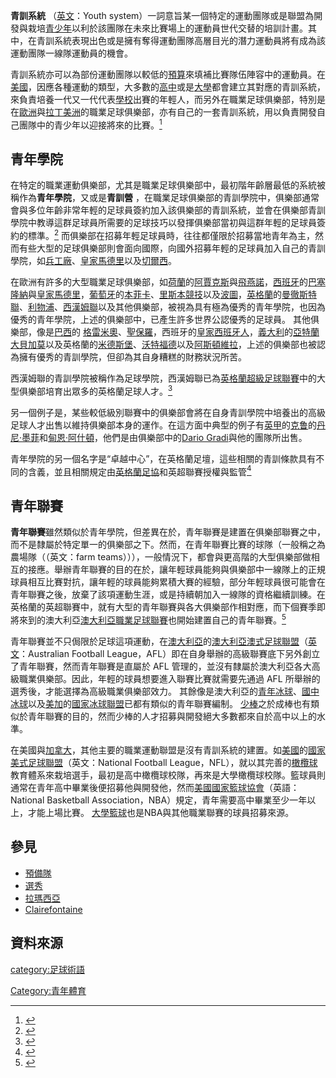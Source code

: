 '''青訓系統''' （[[英文|英文]]：Youth system）一詞意旨某一個特定的運動團隊或是聯盟為開發與栽培[[青少年|青少年]]以利於該團隊在未來比賽場上的運動員世代交替的培訓計畫。其中，在青訓系統表現出色或是擁有奪得運動團隊高層目光的潛力運動員將有成為該運動團隊一線隊運動員的機會。

青訓系統亦可以為部份運動團隊以較低的[[預算|預算]]來填補比賽隊伍陣容中的運動員。在[[美國|美國]]，因應各種運動的類型，大多數的[[高中|高中]]或是[[大學|大學]]都會建立其對應的青訓系統，來負責培養一代又一代代表[[學校|學校]]出賽的年輕人，而另外在職業足球俱樂部，特別是在[[歐洲|歐洲]]與[[拉丁美洲|拉丁美洲]]的職業足球俱樂部，亦有自己的一套青訓系統，用以負責開發自己團隊中的青少年以迎接將來的比賽。<ref>{{cite news | url=http://news.bbc.co.uk/sport1/hi/football/get_involved/4207962.stm | work=BBC 新聞 | title=Life at a football academy | date=2005-09-30 | accessdate=2015-04-20 | archive-date=2017-07-30 | archive-url=https://web.archive.org/web/20170730025834/http://news.bbc.co.uk/sport1/hi/football/get_involved/4207962.stm | dead-url=no }}</ref>

== 青年學院 ==
在特定的職業運動俱樂部，尤其是職業足球俱樂部中，最初階年齡層最低的系統被稱作為'''青年學院'''，又或是'''青訓營''' ，在職業足球俱樂部的青訓學院中，俱樂部通常會與多位年齡非常年輕的足球員簽約加入該俱樂部的青訓系統，並會在俱樂部青訓學院中教導這群足球員所需要的足球技巧以發揮俱樂部當初與這群年輕的足球員簽約的標準。<ref>{{cite news| url=http://news.bbc.co.uk/sportacademy/hi/sa/football/features/newsid_3619000/3619144.stm | work=BBC 新聞 | title=Does United's future still lie in youth? | date=2004-09-02}}</ref> 而俱樂部在招募年輕足球員時，往往都僅限於招募當地青年為主，然而有些大型的足球俱樂部則會面向國際，向國外招募年輕的足球員加入自己的青訓學院，如[[阿森纳足球俱乐部|兵工廠]]、[[皇家马德里足球俱乐部|皇家馬德里]]以及[[切尔西足球俱乐部|切爾西]]。

在歐洲有許多的大型職業足球俱樂部，如[[荷蘭|荷蘭]]的[[阿贾克斯足球俱乐部|阿賈克斯]]與[[飛燕諾|飛燕諾]]，[[西班牙|西班牙]]的[[巴塞罗那足球俱乐部|巴塞隆納]]與[[皇家马德里足球俱乐部|皇家馬德里]]，[[葡萄牙|葡萄牙]]的[[里斯本與本菲卡體育俱樂部|本菲卡]]、[[里斯本竞技|里斯本競技]]以及[[波尔图足球俱乐部|波圖]]，[[英格蘭|英格蘭]]的[[曼徹斯特聯足球會|曼徹斯特聯]]、[[利物浦足球俱乐部|利物浦]]、[[西汉姆联足球俱乐部|西漢姆聯]]以及其他俱樂部，被視為具有極為優秀的青年學院，也因為優秀的青年學院，上述的俱樂部中，已產生許多世界公認優秀的足球員。 其他俱樂部，像是[[巴西|巴西]]的  [[甘美奧阿雷格里港足球會|格雷米奧]]、[[聖保羅足球會|聖保羅]]，西班牙的[[皇家西班牙人體育俱樂部|皇家西班牙人]]，[[義大利|義大利]]的[[亞特蘭大足球俱樂部|亞特蘭大貝加莫]]以及英格蘭的[[米德尔斯堡足球俱乐部|米德斯堡]]、[[沃特福德足球俱乐部|沃特福德]]以及[[阿士東維拉足球會|阿斯頓維拉]]，上述的俱樂部也被認為擁有優秀的青訓學院，但卻為其自身糟糕的財務狀況所苦。

西漢姆聯的青訓學院被稱作為足球學院，西漢姆聯已為[[英格蘭超級足球聯賽|英格蘭超級足球聯賽]]中的大型俱樂部培育出眾多的英格蘭足球人才。<ref>{{cite news | url=http://www.telegraph.co.uk/sport/main.jhtml?xml=/sport/2004/06/14/sfnrp14.xml | work=每日電訊報 | location=英國-倫敦 | title=West Ham in the nation's debt for grooming England talent | first=Robert | last=Philip | date=2004-06-14 | accessdate=2020-09-21 | archive-date=2019-12-09 | archive-url=https://web.archive.org/web/20191209210246/http://www.telegraph.co.uk/sport/main.jhtml?xml=%2Fsport%2F2004%2F06%2F14%2Fsfnrp14.xml | dead-url=no }}</ref>

另一個例子是，某些較低級別聯賽中的俱樂部會將在自身青訓學院中培養出的高級足球人才出售以維持俱樂部本身的運作。在這方面中典型的例子有[[英格蘭足球甲級聯賽|英甲]]的[[克鲁足球俱乐部|克鲁]]的[[丹尼·梅菲|丹尼·墨菲]]和[[甸恩·艾殊頓|甸恩·阿什頓]]，他們是由俱樂部中的[[Dario_Gradi|Dario Gradi]]與他的團隊所出售。

青年學院的另一個名字是“卓越中心”，在英格蘭足壇，這些相關的青訓條款具有不同的含義，並且相關規定由[[英格蘭足球總會|英格蘭足協]]和英超聯賽授權與監管<ref>{{cite web|url=http://www.thefa.com/TheFA/RulesAndRegulations/Regulations/Postings/2003/11/Regs_ProgforExcellence.htm|title=Programme for Excellence|date=2003-11-06|publisher=The FA|accessdate=2008-06-20}}</ref>

== 青年聯賽 ==
'''青年聯賽'''雖然類似於青年學院，但差異在於，青年聯賽是建置在俱樂部聯賽之中，而不是隸屬於特定單一的俱樂部之下。然而，在青年聯賽比賽的球隊（一般稱之為農場隊（（英文：farm teams））），一般情況下，都會與更高階的大型俱樂部做相互的接應。舉辦青年聯賽的目的在於，讓年輕球員能夠與俱樂部中一線隊上的正規球員相互比賽對抗，讓年輕的球員能夠累積大賽的經驗，部分年輕球員很可能會在青年聯賽之後，放棄了該項運動生涯，或是持續朝加入一線隊的資格繼續訓練。在英格蘭的英超聯賽中，就有大型的青年聯賽與各大俱樂部作相對應，而下個賽季即將來到的澳大利亞[[澳大利亞職業足球聯賽|澳大利亞職業足球聯賽]]也開始建置自己的青年聯賽。<ref>{{cite news| url=http://www.news.com.au/dailytelegraph/story/0,22049,22668500-5001023,00.html | work=每日電訊報 | title=Football Federation looks at national youth league | first=David | last=Davutovic | date=2007-10-30}}</ref>

青年聯賽並不只侷限於足球這項運動，在[[澳大利亞|澳大利亞]]的[[澳大利亞澳式足球聯盟|澳大利亞澳式足球聯盟]]（[[英文|英文]]：Australian Football League，AFL）即在自身舉辦的高級聯賽底下另外創立了青年聯賽，然而青年聯賽是直屬於 AFL 管理的，並沒有隸屬於澳大利亞各大高級職業俱樂部。因此，年輕的球員想要進入聯賽比賽就需要先通過 AFL 所舉辦的選秀後，才能選擇為高級職業俱樂部效力。 其餘像是澳大利亞的[[青年冰球|青年冰球]]、[[國中冰球|國中冰球]]以及[[美國|美]][[加拿大|加]]的[[國家冰球聯盟|國家冰球聯盟]]已都有類似的青年聯賽編制。 [[少年棒球聯盟|少棒]]之於成棒也有類似於青年聯賽的目的，然而少棒的人才招募與開發絕大多數都來自於高中以上的水準。

在美國與[[加拿大|加拿大]]，其他主要的職業運動聯盟是沒有青訓系統的建置。如[[美國|美國]]的[[國家美式足球聯盟|國家美式足球聯盟]]（英文：National Football League，NFL），就以其完善的[[橄欖球|橄欖球]]教育體系來栽培選手，最初是高中橄欖球校隊，再來是大學橄欖球校隊。籃球員則通常在青年高中畢業後便招募他與開發他，然而[[NBA|美國國家籃球協會]]（英語：National Basketball Association，NBA）規定，青年需要高中畢業至少一年以上，才能上場比賽。 [[大學籃球|大學籃球]]也是NBA與其他職業聯賽的球員招募來源。

== 參見 ==
*[[預備隊|預備隊]]
*[[选秀|選秀]]
*[[拉瑪西亞|拉瑪西亞]]
*[[Clairefontaine|Clairefontaine]]

== 資料來源 ==
{{reflist}}

[[category:足球術語|category:足球術語]]
[[Category:青年體育|Category:青年體育]]